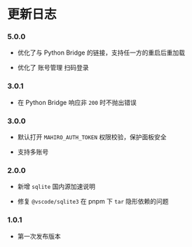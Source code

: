 # 更新日志

### 5.0.0

 - 优化了与 Python Bridge 的链接，支持任一方的重启后重加载

 - 优化了 账号管理 扫码登录

### 3.0.1

 - 在 Python Bridge 响应非 `200` 时不抛出错误

### 3.0.0

 - 默认打开 `MAHIRO_AUTH_TOKEN` 权限校验，保护面板安全

 - 支持多账号

### 2.0.0

 - 新增 `sqlite` 国内源加速说明

 - 修复 `@vscode/sqlite3` 在 pnpm 下 `tar` 隐形依赖的问题

### 1.0.1

 - 第一次发布版本


